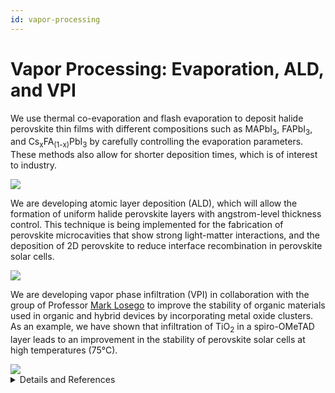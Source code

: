 ```yaml
---
id: vapor-processing
---
```



# Vapor Processing: Evaporation, ALD, and VPI

We use thermal co-evaporation and flash evaporation to deposit halide perovskite thin films with different compositions such as MAPbI<sub>3</sub>, FAPbI<sub>3</sub>, and Cs<sub>x</sub>FA<sub>(1-x)</sub>PbI<sub>3</sub> by carefully controlling the evaporation parameters. These methods also allow for shorter deposition times, which is of interest to industry.


<img src={i1} className="research-img"/>
<br/>

We are developing atomic layer deposition (ALD), which will allow the formation of uniform halide perovskite layers with angstrom-level thickness control. This technique is being implemented for the fabrication of perovskite microcavities that show strong light-matter interactions, and the deposition of 2D perovskite to reduce interface recombination in perovskite solar cells.

<img src={i2} className="research-img"/>
<br/>

We are developing vapor phase infiltration (VPI) in collaboration with the group of Professor [Mark Losego](https://www.mse.gatech.edu/people/mark-losego) to improve the stability of organic materials used in organic and hybrid devices by incorporating metal oxide clusters. As an example, we have shown that infiltration of TiO<sub>2</sub> in a spiro-OMeTAD layer leads to an improvement in the stability of perovskite solar cells at high temperatures (75°C).

<img src={i3} className="research-img"/>
<br/>

<details>
<summary>Details and References</summary>

Group Members: [Jack](../People/Graduate%20Students/jack) [Martin](../People/Graduate%20Students/martin) [Kunal](../People/Post%20Doctoral%20Researchers/kunal) [Carlo](../People/Research%20Scientists/carlo)

Perovskite solar cells (PSCs) have achieved a record efficiency of 25.6% by using spin coating for the deposition of most of the layers involved. Careful control of the phase purity, morphology, and thus optoelectronic properties of the layers has been crucial to achieve these results. However, there are many drawbacks of the spin coating deposition approach, such as low throughput, extensive amounts of toxic solvents, low quality of films near the edges of the substrates, the presence of large defects in the film, and solvent orthogonality. These drawbacks translate into roadblocks for thin film processing in large scale. We study the deposition of energy materials by different vacuum-based deposition techniques to address these concerns.

1. [ACS Appl. Mater. Interfaces 2022, 14, 30, 34269–34280](https://pubs.acs.org/toc/aamick/14/30)
2. [Chem. Mater. 2022, 34, 6, 2553–2561](https://pubs.acs.org/doi/abs/10.1021/acs.chemmater.1c03093)
3. [ACS Energy Lett. 2023, 8, 3, 1408–1415](https://pubs.acs.org/doi/abs/10.1021/acsenergylett.2c02419)
4. [ACS Energy Lett. 2023, 8, 1, 844–852](https://pubs.acs.org/toc/aelccp/8/1)

</details>

